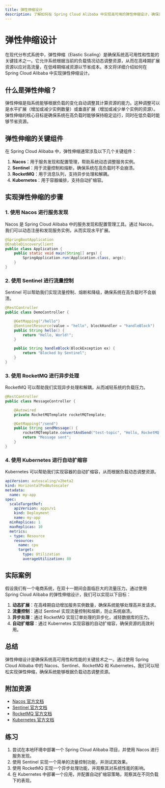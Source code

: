 ```yaml
---
title: 弹性伸缩设计
description: 了解如何在 Spring Cloud Alibaba 中实现高可用的弹性伸缩设计，确保系统能够根据负载动态调整资源。
---
```


# 弹性伸缩设计

在现代分布式系统中，弹性伸缩（Elastic Scaling）是确保系统高可用性和性能的关键技术之一。它允许系统根据当前的负载情况动态调整资源，从而在高峰期扩展资源以应对高流量，在低峰期缩减资源以节省成本。本文将详细介绍如何在 Spring Cloud Alibaba 中实现弹性伸缩设计。

## 什么是弹性伸缩？

弹性伸缩是指系统能够根据负载的变化自动调整其计算资源的能力。这种调整可以是水平扩展（增加或减少实例数量）或垂直扩展（增加或减少单个实例的资源）。弹性伸缩的核心目标是确保系统在高负载时能够保持稳定运行，同时在低负载时能够节省资源。

## 弹性伸缩的关键组件

在 Spring Cloud Alibaba 中，弹性伸缩通常涉及以下几个关键组件：

1. **Nacos**：用于服务发现和配置管理，帮助系统动态调整服务实例。
2. **Sentinel**：用于流量控制和熔断，确保系统在高负载时不会崩溃。
3. **RocketMQ**：用于消息队列，支持异步处理和解耦。
4. **Kubernetes**：用于容器编排，支持自动扩缩容。

## 实现弹性伸缩的步骤

### 1. 使用 Nacos 进行服务发现

Nacos 是 Spring Cloud Alibaba 中的服务发现和配置管理工具。通过 Nacos，我们可以动态注册和发现服务实例，从而实现水平扩展。

```java
@SpringBootApplication
@EnableDiscoveryClient
public class Application {
    public static void main(String[] args) {
        SpringApplication.run(Application.class, args);
    }
}
```

### 2. 使用 Sentinel 进行流量控制

Sentinel 可以帮助我们实现流量控制、熔断和降级，确保系统在高负载时不会崩溃。

```java
@RestController
public class DemoController {

    @GetMapping("/hello")
    @SentinelResource(value = "hello", blockHandler = "handleBlock")
    public String hello() {
        return "Hello, World!";
    }

    public String handleBlock(BlockException ex) {
        return "Blocked by Sentinel";
    }
}
```

### 3. 使用 RocketMQ 进行异步处理

RocketMQ 可以帮助我们实现异步处理和解耦，从而减轻系统的负载压力。

```java
@RestController
public class MessageController {

    @Autowired
    private RocketMQTemplate rocketMQTemplate;

    @GetMapping("/send")
    public String sendMessage() {
        rocketMQTemplate.convertAndSend("test-topic", "Hello, RocketMQ!");
        return "Message sent";
    }
}
```

### 4. 使用 Kubernetes 进行自动扩缩容

Kubernetes 可以帮助我们实现容器的自动扩缩容，从而根据负载动态调整资源。

```yaml
apiVersion: autoscaling/v2beta2
kind: HorizontalPodAutoscaler
metadata:
  name: my-app
spec:
  scaleTargetRef:
    apiVersion: apps/v1
    kind: Deployment
    name: my-app
  minReplicas: 1
  maxReplicas: 10
  metrics:
  - type: Resource
    resource:
      name: cpu
      target:
        type: Utilization
        averageUtilization: 80
```

## 实际案例

假设我们有一个电商系统，在双十一期间会面临巨大的流量压力。通过使用 Spring Cloud Alibaba 的弹性伸缩设计，我们可以实现以下目标：

1. **动态扩展**：在高峰期自动增加服务实例数量，确保系统能够处理高并发请求。
2. **流量控制**：通过 Sentinel 实现流量控制和熔断，防止系统崩溃。
3. **异步处理**：通过 RocketMQ 实现订单处理的异步化，减轻数据库的压力。
4. **自动扩缩容**：通过 Kubernetes 实现容器的自动扩缩容，确保资源的高效利用。

## 总结

弹性伸缩设计是确保系统高可用性和性能的关键技术之一。通过使用 Spring Cloud Alibaba 中的 Nacos、Sentinel、RocketMQ 和 Kubernetes，我们可以轻松实现弹性伸缩，确保系统能够根据负载动态调整资源。

## 附加资源

- [Nacos 官方文档](https://nacos.io/zh-cn/docs/what-is-nacos.html)
- [Sentinel 官方文档](https://sentinelguard.io/zh-cn/docs/introduction.html)
- [RocketMQ 官方文档](https://rocketmq.apache.org/docs/)
- [Kubernetes 官方文档](https://kubernetes.io/docs/home/)

## 练习

1. 尝试在本地环境中部署一个 Spring Cloud Alibaba 项目，并使用 Nacos 进行服务发现。
2. 使用 Sentinel 实现一个简单的流量控制功能，并测试其效果。
3. 使用 RocketMQ 实现一个异步处理功能，并观察其对系统性能的影响。
4. 在 Kubernetes 中部署一个应用，并配置自动扩缩容策略，观察其在不同负载下的表现。
